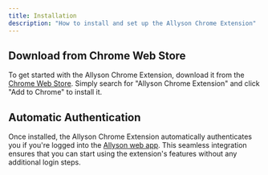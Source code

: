 ```yaml
---
title: Installation
description: "How to install and set up the Allyson Chrome Extension"
---
```


## Download from Chrome Web Store

To get started with the Allyson Chrome Extension, download it from the [Chrome Web Store](https://chromewebstore.google.com/detail/allyson-ai-web-agent-pay/kcngcogbkiblljbjjfnojmgfppddockf). Simply search for "Allyson Chrome Extension" and click "Add to Chrome" to install it.

## Automatic Authentication

Once installed, the Allyson Chrome Extension automatically authenticates you if you're logged into the [Allyson web app](https://allyson.ai). This seamless integration ensures that you can start using the extension's features without any additional login steps.

